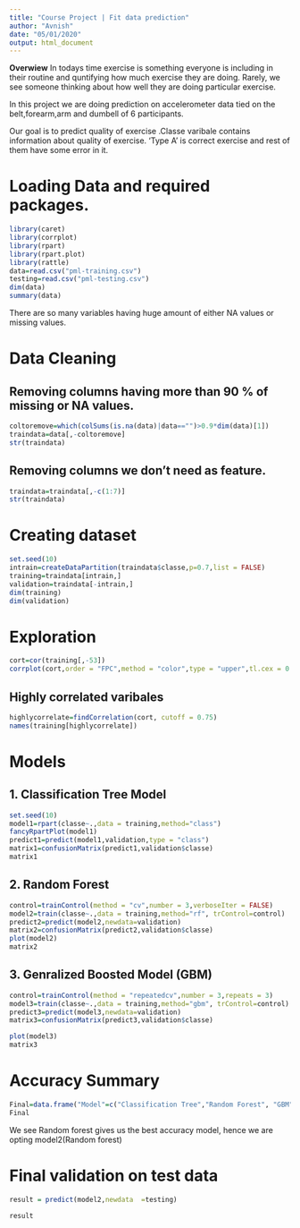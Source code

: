```yaml
---
title: "Course Project | Fit data prediction"
author: "Avnish"
date: "05/01/2020"
output: html_document
---
```

**Overwiew** 
In todays time exercise is something everyone is including in their routine and quntifying how much exercise they are doing. Rarely, we see someone thinking about how well they are doing particular exercise.

In this project we are doing prediction on accelerometer data tied on the belt,forearm,arm and dumbell of 6 participants.

Our goal is to predict quality of exercise .Classe varibale contains information about quality of exercise. 'Type A' is correct exercise and rest of them have some error in it.

# Loading Data and required packages.
```r
library(caret)
library(corrplot)
library(rpart)
library(rpart.plot)
library(rattle)
data=read.csv("pml-training.csv")
testing=read.csv("pml-testing.csv")
dim(data)
summary(data)
```
There are so many variables having huge amount of either NA values or missing values.

# Data Cleaning
## Removing columns having more than 90 % of missing or NA values.
```r
coltoremove=which(colSums(is.na(data)|data=="")>0.9*dim(data)[1])
traindata=data[,-coltoremove]
str(traindata)
```
## Removing columns we don't need as feature.
```r
traindata=traindata[,-c(1:7)]
str(traindata)
```

# Creating dataset
```r
set.seed(10)
intrain=createDataPartition(traindata$classe,p=0.7,list = FALSE)
training=traindata[intrain,]
validation=traindata[-intrain,]
dim(training)
dim(validation)
```

# Exploration
```r
cort=cor(training[,-53])
corrplot(cort,order = "FPC",method = "color",type = "upper",tl.cex = 0.8)
```

## Highly correlated varibales
```r
highlycorrelate=findCorrelation(cort, cutoff = 0.75)
names(training[highlycorrelate])
```

# Models

## 1. Classification Tree Model
```r
set.seed(10)
model1=rpart(classe~.,data = training,method="class")
fancyRpartPlot(model1)
predict1=predict(model1,validation,type = "class")
matrix1=confusionMatrix(predict1,validation$classe)
matrix1
```

## 2. Random Forest
```r
control=trainControl(method = "cv",number = 3,verboseIter = FALSE)
model2=train(classe~.,data = training,method="rf", trControl=control)
predict2=predict(model2,newdata=validation)
matrix2=confusionMatrix(predict2,validation$classe)
plot(model2)
matrix2
```
## 3. Genralized Boosted Model (GBM)
```r
control=trainControl(method = "repeatedcv",number = 3,repeats = 3)
model3=train(classe~.,data = training,method="gbm", trControl=control)
predict3=predict(model3,newdata=validation)
matrix3=confusionMatrix(predict3,validation$classe)

```

```r
plot(model3)
matrix3
```

# Accuracy Summary
```r
Final=data.frame("Model"=c("Classification Tree","Random Forest", "GBM"),"Accuracy"=c(matrix1$overall["Accuracy"],matrix2$overall["Accuracy"],matrix3$overall["Accuracy"]))
Final
```
We see Random forest gives us the best accuracy model, hence we are opting model2(Random forest)

# Final validation on test data
```r
result = predict(model2,newdata  =testing)

result
```

